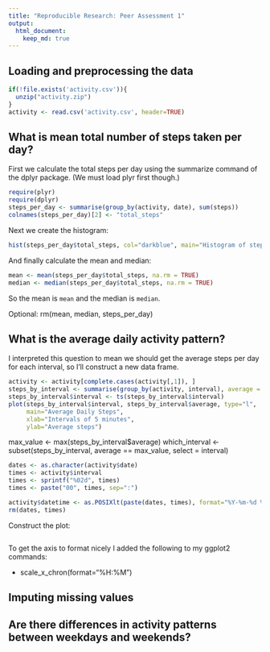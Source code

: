 ```yaml
---
title: "Reproducible Research: Peer Assessment 1"
output: 
  html_document:
    keep_md: true
---
```


## Loading and preprocessing the data
```r
if(!file.exists('activity.csv')){
  unzip("activity.zip")
}
activity <- read.csv('activity.csv', header=TRUE)
```

## What is mean total number of steps taken per day?
First we calculate the total steps per day using the summarize command of the dplyr package.  (We must load plyr first though.)

```r
require(plyr)
require(dplyr)
steps_per_day <- summarise(group_by(activity, date), sum(steps))
colnames(steps_per_day)[2] <- "total_steps"
```

Next we create the histogram:

```r
hist(steps_per_day$total_steps, col="darkblue", main="Histogram of steps per day", xlab="Steps Per Day")
```

And finally calculate the mean and median:
```r
mean <- mean(steps_per_day$total_steps, na.rm = TRUE)
median <- median(steps_per_day$total_steps, na.rm = TRUE)
```
So the mean is `mean` and the median is `median`.

Optional: rm(mean, median, steps_per_day)

## What is the average daily activity pattern?
I interpreted this question to mean we should get the average steps per day for each interval, so I'll construct a new data frame.

```r
activity <- activity[complete.cases(activity[,1]), ]
steps_by_interval <- summarise(group_by(activity, interval), average = mean(steps, na.rm = TRUE))
steps_by_interval$interval <- ts(steps_by_interval$interval)
plot(steps_by_interval$interval, steps_by_interval$average, type="l", 
     main="Average Daily Steps", 
     xlab="Intervals of 5 minutes", 
     ylab="Average steps")
```

max_value <- max(steps_by_interval$average)
which_interval <- subset(steps_by_interval, average == max_value, select = interval)

```r
dates <- as.character(activity$date)
times <- activity$interval
times <- sprintf("%02d", times)
times <- paste("00", times, sep=":")

activity$datetime <- as.POSIXlt(paste(dates, times), format="%Y-%m-%d %H:%M", tz="GMT")
rm(dates, times)

```

Construct the plot:
```r
```
To get the axis to format nicely I added the following to my ggplot2 commands:

+ scale_x_chron(format="%H:%M") 



## Imputing missing values



## Are there differences in activity patterns between weekdays and weekends?
